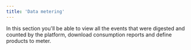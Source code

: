 ```yaml
---
title: 'Data metering'
---
```


In this section you'll be able to view all the events that were digested and counted by the platform, download consumption reports and define products to meter.